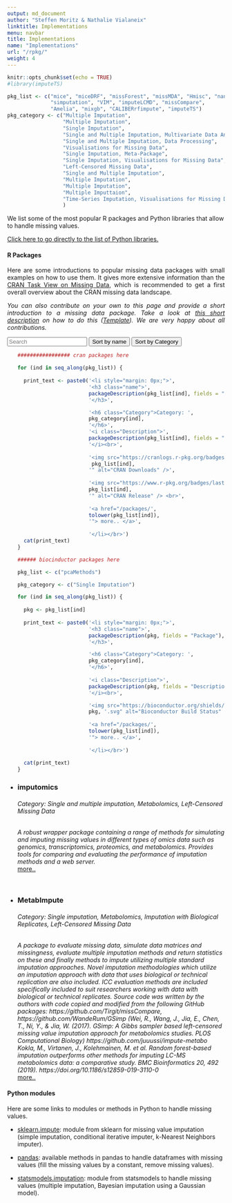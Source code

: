 ```yaml
---
output: md_document
author: "Steffen Moritz & Nathalie Vialaneix"
linktitle: Implementations
menu: navbar
title: Implementations
name: "Implementations"
url: "/rpkg/"
weight: 4
---
```


```r
knitr::opts_chunk$set(echo = TRUE)
#library(imputeTS)
```

```r
pkg_list <- c("mice", "miceDRF", "missForest", "missMDA", "Hmisc", "naniar", 
              "simputation", "VIM", "imputeLCMD", "missCompare", 
              "Amelia", "mixgb", "CALIBERrfimpute", "imputeTS")  
pkg_category <- c("Multiple Imputation",
                  "Multiple Imputation",
                  "Single Imputation",
                  "Single and Multiple Imputation, Multivariate Data Analysis",
                  "Single and Multiple Imputation, Data Processing",
                  "Visualisations for Missing Data",
                  "Single Imputation, Meta-Package",
                  "Single Imputation, Visualisations for Missing Data",
                  "Left-Censored Missing Data",
                  "Single and Multiple Imputation",
                  "Multiple Imputation",
                  "Multiple Imputation", 
                  "Multiple Imputtaion",
                  "Time-Series Imputation, Visualisations for Missing Data"
                  )

```


We list some of the most popular R packages and Python libraries that allow to handle missing values.

<a href="#python_libraries">Click here to go directly to the list of Python libraries.</a>

#### R Packages

<p align="justify">Here are some introductions to popular missing data packages with small examples on how to use them. It gives more extensive information than the  <a href="https://CRAN.R-project.org/view=MissingData" target="_blank">CRAN Task View on Missing Data</a>, which is recommended to get a first overall overview about the CRAN missing data landscape.</p>

<p align="justify"><i>You can also contribute on your own to this page and provide a short introduction to a missing data package. Take a look at <a href="/packages/rpkg-listitem-template.md" target="_blank">this short description</a> on how to do this (<a href="/packages/rpkg-template.md" target="_blank">Template</a>). We are very happy about all contributions.</i></p>

<div id="users">
  <input class="search" placeholder="Search" />
  <button class="sort" data-sort="name">
    Sort by name
  </button>
  <button class="sort" data-sort="Category">
    Sort by Category
  </button>

<p>
  <ul class="list">
```r
################# cran packages here

for (ind in seq_along(pkg_list)) {
    
  print_text <- paste0('<li style="margin: 0px;">',
                       '<h3 class="name">',
                       packageDescription(pkg_list[ind], fields = "Package"),
                       '</h3>',

                       '<h6 class="Category">Category: ',
                       pkg_category[ind],
                       '</h6>',
                       '<i class="Description">',
                       packageDescription(pkg_list[ind], fields = "Description"),
                       '</i><br>',
                       
                       '<img src="https://cranlogs.r-pkg.org/badges/',
                        pkg_list[ind],
                       '" alt="CRAN Downloads" />',
                       
                       '<img src="https://www.r-pkg.org/badges/last-release/',
                       pkg_list[ind],
                       '" alt="CRAN Release" /> <br>',
                       
                       '<a href="/packages/',
                       tolower(pkg_list[ind]), 
                       '"> more.. </a>',
                       
                       '</li></br>')
  cat(print_text)
}


```


```r
###### biocinductor packages here

pkg_list <- c("pcaMethods")

pkg_category <- c("Single Imputation")

for (ind in seq_along(pkg_list)) {
  
  pkg <- pkg_list[ind]
  
  print_text <- paste0('<li style="margin: 0px;">',
                       '<h3 class="name">',
                       packageDescription(pkg, fields = "Package"),
                       '</h3>',

                       '<h6 class="Category">Category: ',
                       pkg_category[ind],
                       '</h6>',
                       
                       '<i class="Description">',
                       packageDescription(pkg, fields = "Description"),
                       '</i><br>',

                       '<img src="https://bioconductor.org/shields/years-in-bioc/',
                       pkg, '.svg" alt="Bioconductor Build Status" /> <br>',
                       
                       '<a href="/packages/',
                       tolower(pkg_list[ind]), 
                       '"> more.. </a>',
                       
                       '</li></br>')
  
  cat(print_text)
}
```



<li style="margin: 0px;">
  <h3 class="name">imputomics</h3>
  <h6 class="Category">Category: Single and multiple imputation, Metabolomics, Left-Censored Missing Data</h6> 
  <i class="Description">A robust wrapper package containing a range of methods for simulating and imputing missing values in different types of omics data such as genomics, transcriptomics, proteomics, and metabolomics. Provides tools for comparing and evaluating the performance of imputation methods and a web server.</i> <br> 
  <a href="/packages/imputomics"> more.. </a> 
</li> </br>


<li style="margin: 0px;">
  <h3 class="name">MetabImpute</h3>
  <h6 class="Category">Category: Single imputation, Metabolomics, Imputation with Biological Replicates, Left-Censored Missing Data</h6> 
  <i class="Description">A package to evaluate missing data, simulate data matrices and missingness, evaluate multiple imputation methods and return statistics on these and finally methods to impute utilizing multiple standard imputation approaches. Novel imputation methodologies which utilize an imputation approach with data that uses biological or technical replication are also included. ICC evaluation methods are included specifically included to suit researchers working with data with biological or technical replicates. Source code was written by the authors with code copied and modified from the following GitHub packages: https://github.com/Tirgit/missCompare, https://github.com/WandeRum/GSimp (Wei, R., Wang, J., Jia, E., Chen, T., Ni, Y., & Jia, W. (2017). GSimp: A Gibbs sampler based left-censored missing value imputation approach for metabolomics studies. PLOS Computational Biology) https://github.com/juuussi/impute-metabo Kokla, M., Virtanen, J., Kolehmainen, M. et al. Random forest-based imputation outperforms other methods for imputing LC-MS metabolomics data: a comparative study. BMC Bioinformatics 20, 492 (2019). https://doi.org/10.1186/s12859-019-3110-0</i> <br> 
  <a href="/packages/metabimpute"> more.. </a> 
</li> 

  </ul>
</p>
</div>

<script src="//cdnjs.cloudflare.com/ajax/libs/list.js/1.5.0/list.min.js"></script>
<script> var options = {
  valueNames: [ 'name', 'Category', 'Description' ]
};

var userList = new List('users', options);
</script>


#### Python modules {#python_libraries}


<p align="justify">Here are some links to modules or methods in Python to handle missing values.


* [sklearn.impute](https://scikit-learn.org/stable/modules/classes.html#module-sklearn.impute): module from sklearn for missing value imputation (simple imputation, conditional iterative imputer, k-Nearest Neighbors imputer).

* [pandas](https://pandas.pydata.org/pandas-docs/stable/user_guide/missing_data.html): available methods in pandas to handle dataframes with missing values (fill the missing values by a constant, remove missing values).

* [statsmodels.imputation](https://www.statsmodels.org/stable/imputation.html): module from statsmodels to handle missing values (multiple imputation, Bayesian imputation using a Gaussian model).

</p>

